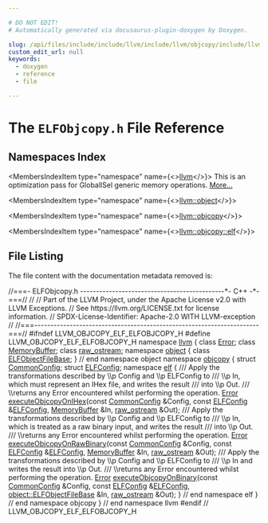 ```yaml
---

# DO NOT EDIT!
# Automatically generated via docusaurus-plugin-doxygen by Doxygen.

slug: /api/files/include/include/llvm/include/llvm/objcopy/include/llvm/objcopy/elf/elfobjcopy-h
custom_edit_url: null
keywords:
  - doxygen
  - reference
  - file

---
```





# The `ELFObjcopy.h` File Reference

<DoxygenPage pluginConfig={pluginConfig}>



## Namespaces Index

<MembersIndex>

<MembersIndexItem
  type="namespace"
  name={<><a href="/docs/api/namespaces/llvm">llvm</a></>}>
This is an optimization pass for GlobalISel generic memory operations. <a href="/docs/api/namespaces/llvm/#details">More...</a>
</MembersIndexItem>

<MembersIndexItem
  type="namespace"
  name={<><a href="/docs/api/namespaces/llvm/object">llvm::object</a></>}>
</MembersIndexItem>

<MembersIndexItem
  type="namespace"
  name={<><a href="/docs/api/namespaces/llvm/objcopy">llvm::objcopy</a></>}>
</MembersIndexItem>

<MembersIndexItem
  type="namespace"
  name={<><a href="/docs/api/namespaces/llvm/objcopy/elf">llvm::objcopy::elf</a></>}>
</MembersIndexItem>

</MembersIndex>


## File Listing

The file content with the documentation metadata removed is:

<ProgramListing>

<Link id="l00001" /><CodeLine lineNumber="1"><Highlight kind="comment">//===- ELFObjcopy.h ---------------------------------------------&#42;- C++ -&#42;-===//</Highlight><Highlight kind="normal"></Highlight></CodeLine>
<Link id="l00002" /><CodeLine lineNumber="2"><Highlight kind="normal"></Highlight><Highlight kind="comment">//</Highlight><Highlight kind="normal"></Highlight></CodeLine>
<Link id="l00003" /><CodeLine lineNumber="3"><Highlight kind="normal"></Highlight><Highlight kind="comment">// Part of the LLVM Project, under the Apache License v2.0 with LLVM Exceptions.</Highlight><Highlight kind="normal"></Highlight></CodeLine>
<Link id="l00004" /><CodeLine lineNumber="4"><Highlight kind="normal"></Highlight><Highlight kind="comment">// See https://llvm.org/LICENSE.txt for license information.</Highlight><Highlight kind="normal"></Highlight></CodeLine>
<Link id="l00005" /><CodeLine lineNumber="5"><Highlight kind="normal"></Highlight><Highlight kind="comment">// SPDX-License-Identifier: Apache-2.0 WITH LLVM-exception</Highlight><Highlight kind="normal"></Highlight></CodeLine>
<Link id="l00006" /><CodeLine lineNumber="6"><Highlight kind="normal"></Highlight><Highlight kind="comment">//</Highlight><Highlight kind="normal"></Highlight></CodeLine>
<Link id="l00007" /><CodeLine lineNumber="7"><Highlight kind="normal"></Highlight><Highlight kind="comment">//===----------------------------------------------------------------------===//</Highlight><Highlight kind="normal"></Highlight></CodeLine>
<Link id="l00008" /><CodeLine lineNumber="8"><Highlight kind="normal"></Highlight></CodeLine>
<Link id="l00009" /><CodeLine lineNumber="9"><Highlight kind="normal"></Highlight><Highlight kind="preprocessor">#ifndef LLVM&#95;OBJCOPY&#95;ELF&#95;ELFOBJCOPY&#95;H</Highlight><Highlight kind="normal"></Highlight></CodeLine>
<Link id="l00010" /><CodeLine lineNumber="10"><Highlight kind="normal"></Highlight><Highlight kind="preprocessor">#define LLVM&#95;OBJCOPY&#95;ELF&#95;ELFOBJCOPY&#95;H</Highlight><Highlight kind="normal"></Highlight></CodeLine>
<Link id="l00011" /><CodeLine lineNumber="11"><Highlight kind="normal"></Highlight></CodeLine>
<Link id="l00012" /><CodeLine lineNumber="12"><Highlight kind="normal"></Highlight><Highlight kind="keyword">namespace </Highlight><Highlight kind="normal"><a href="/docs/api/namespaces/llvm">llvm</a> &#123;</Highlight></CodeLine>
<Link id="l00013" /><CodeLine lineNumber="13"><Highlight kind="normal"></Highlight><Highlight kind="keyword">class </Highlight><Highlight kind="normal"><a href="/docs/api/classes/llvm/error">Error</a>;</Highlight></CodeLine>
<Link id="l00014" /><CodeLine lineNumber="14"><Highlight kind="normal"></Highlight><Highlight kind="keyword">class </Highlight><Highlight kind="normal"><a href="/docs/api/classes/llvm/memorybuffer">MemoryBuffer</a>;</Highlight></CodeLine>
<Link id="l00015" /><CodeLine lineNumber="15"><Highlight kind="normal"></Highlight><Highlight kind="keyword">class </Highlight><Highlight kind="normal"><a href="/docs/api/classes/llvm/raw-ostream">raw&#95;ostream</a>;</Highlight></CodeLine>
<Link id="l00016" /><CodeLine lineNumber="16"><Highlight kind="normal"></Highlight></CodeLine>
<Link id="l00017" /><CodeLine lineNumber="17"><Highlight kind="normal"></Highlight><Highlight kind="keyword">namespace </Highlight><Highlight kind="normal"><a href="/docs/api/namespaces/llvm/object">object</a> &#123;</Highlight></CodeLine>
<Link id="l00018" /><CodeLine lineNumber="18"><Highlight kind="normal"></Highlight><Highlight kind="keyword">class </Highlight><Highlight kind="normal"><a href="/docs/api/classes/llvm/object/elfobjectfilebase">ELFObjectFileBase</a>;</Highlight></CodeLine>
<Link id="l00019" /><CodeLine lineNumber="19"><Highlight kind="normal">&#125; </Highlight><Highlight kind="comment">// end namespace object</Highlight><Highlight kind="normal"></Highlight></CodeLine>
<Link id="l00020" /><CodeLine lineNumber="20"><Highlight kind="normal"></Highlight></CodeLine>
<Link id="l00021" /><CodeLine lineNumber="21"><Highlight kind="normal"></Highlight><Highlight kind="keyword">namespace </Highlight><Highlight kind="normal"><a href="/docs/api/namespaces/llvm/objcopy">objcopy</a> &#123;</Highlight></CodeLine>
<Link id="l00022" /><CodeLine lineNumber="22"><Highlight kind="normal"></Highlight><Highlight kind="keyword">struct </Highlight><Highlight kind="normal"><a href="/docs/api/structs/llvm/objcopy/commonconfig">CommonConfig</a>;</Highlight></CodeLine>
<Link id="l00023" /><CodeLine lineNumber="23"><Highlight kind="normal"></Highlight><Highlight kind="keyword">struct </Highlight><Highlight kind="normal"><a href="/docs/api/structs/llvm/objcopy/elfconfig">ELFConfig</a>;</Highlight></CodeLine>
<Link id="l00024" /><CodeLine lineNumber="24"><Highlight kind="normal"></Highlight></CodeLine>
<Link id="l00025" /><CodeLine lineNumber="25" lineLink="/docs/api/namespaces/llvm/objcopy/elf"><Highlight kind="normal"></Highlight><Highlight kind="keyword">namespace </Highlight><Highlight kind="normal"><a href="/docs/api/namespaces/llvm/objcopy/elf">elf</a> &#123;</Highlight><Highlight kind="comment"></Highlight></CodeLine>
<Link id="l00026" /><CodeLine lineNumber="26"><Highlight kind="comment">/// Apply the transformations described by \\p Config and \\p ELFConfig to</Highlight></CodeLine>
<Link id="l00027" /><CodeLine lineNumber="27"><Highlight kind="comment">/// \\p In, which must represent an IHex file, and writes the result</Highlight></CodeLine>
<Link id="l00028" /><CodeLine lineNumber="28"><Highlight kind="comment">/// into \\p Out.</Highlight></CodeLine>
<Link id="l00029" /><CodeLine lineNumber="29"><Highlight kind="comment">/// \\returns any Error encountered whilst performing the operation.</Highlight><Highlight kind="normal"></Highlight></CodeLine>
<Link id="l00030" /><CodeLine lineNumber="30"><Highlight kind="normal"><a href="/docs/api/classes/llvm/error">Error</a> <a href="/docs/api/namespaces/llvm/objcopy/elf/#a19ff9cfed0ad17d7b4d3cde1c2b940f4">executeObjcopyOnIHex</a>(</Highlight><Highlight kind="keyword">const</Highlight><Highlight kind="normal"> <a href="/docs/api/structs/llvm/objcopy/commonconfig">CommonConfig</a> &amp;Config,</Highlight></CodeLine>
<Link id="l00031" /><CodeLine lineNumber="31"><Highlight kind="normal">                           </Highlight><Highlight kind="keyword">const</Highlight><Highlight kind="normal"> <a href="/docs/api/structs/llvm/objcopy/elfconfig">ELFConfig</a> &amp;<a href="/docs/api/structs/llvm/objcopy/elfconfig">ELFConfig</a>, <a href="/docs/api/classes/llvm/memorybuffer">MemoryBuffer</a> &amp;In,</Highlight></CodeLine>
<Link id="l00032" /><CodeLine lineNumber="32"><Highlight kind="normal">                           <a href="/docs/api/classes/llvm/raw-ostream">raw&#95;ostream</a> &amp;Out);</Highlight></CodeLine>
<Link id="l00033" /><CodeLine lineNumber="33"><Highlight kind="normal"></Highlight><Highlight kind="comment"></Highlight></CodeLine>
<Link id="l00034" /><CodeLine lineNumber="34"><Highlight kind="comment">/// Apply the transformations described by \\p Config and \\p ELFConfig to</Highlight></CodeLine>
<Link id="l00035" /><CodeLine lineNumber="35"><Highlight kind="comment">/// \\p In, which is treated as a raw binary input, and writes the result</Highlight></CodeLine>
<Link id="l00036" /><CodeLine lineNumber="36"><Highlight kind="comment">/// into \\p Out.</Highlight></CodeLine>
<Link id="l00037" /><CodeLine lineNumber="37"><Highlight kind="comment">/// \\returns any Error encountered whilst performing the operation.</Highlight><Highlight kind="normal"></Highlight></CodeLine>
<Link id="l00038" /><CodeLine lineNumber="38"><Highlight kind="normal"><a href="/docs/api/classes/llvm/error">Error</a> <a href="/docs/api/namespaces/llvm/objcopy/elf/#ae86d4be0de6470d9b5ac070eaa69c41e">executeObjcopyOnRawBinary</a>(</Highlight><Highlight kind="keyword">const</Highlight><Highlight kind="normal"> <a href="/docs/api/structs/llvm/objcopy/commonconfig">CommonConfig</a> &amp;Config,</Highlight></CodeLine>
<Link id="l00039" /><CodeLine lineNumber="39"><Highlight kind="normal">                                </Highlight><Highlight kind="keyword">const</Highlight><Highlight kind="normal"> <a href="/docs/api/structs/llvm/objcopy/elfconfig">ELFConfig</a> &amp;<a href="/docs/api/structs/llvm/objcopy/elfconfig">ELFConfig</a>, <a href="/docs/api/classes/llvm/memorybuffer">MemoryBuffer</a> &amp;In,</Highlight></CodeLine>
<Link id="l00040" /><CodeLine lineNumber="40"><Highlight kind="normal">                                <a href="/docs/api/classes/llvm/raw-ostream">raw&#95;ostream</a> &amp;Out);</Highlight></CodeLine>
<Link id="l00041" /><CodeLine lineNumber="41"><Highlight kind="normal"></Highlight><Highlight kind="comment"></Highlight></CodeLine>
<Link id="l00042" /><CodeLine lineNumber="42"><Highlight kind="comment">/// Apply the transformations described by \\p Config and \\p ELFConfig to</Highlight></CodeLine>
<Link id="l00043" /><CodeLine lineNumber="43"><Highlight kind="comment">/// \\p In and writes the result into \\p Out.</Highlight></CodeLine>
<Link id="l00044" /><CodeLine lineNumber="44"><Highlight kind="comment">/// \\returns any Error encountered whilst performing the operation.</Highlight><Highlight kind="normal"></Highlight></CodeLine>
<Link id="l00045" /><CodeLine lineNumber="45"><Highlight kind="normal"><a href="/docs/api/classes/llvm/error">Error</a> <a href="/docs/api/namespaces/llvm/objcopy/elf/#a55af853235c79ddae3c55b4670a825dd">executeObjcopyOnBinary</a>(</Highlight><Highlight kind="keyword">const</Highlight><Highlight kind="normal"> <a href="/docs/api/structs/llvm/objcopy/commonconfig">CommonConfig</a> &amp;Config,</Highlight></CodeLine>
<Link id="l00046" /><CodeLine lineNumber="46"><Highlight kind="normal">                             </Highlight><Highlight kind="keyword">const</Highlight><Highlight kind="normal"> <a href="/docs/api/structs/llvm/objcopy/elfconfig">ELFConfig</a> &amp;<a href="/docs/api/structs/llvm/objcopy/elfconfig">ELFConfig</a>,</Highlight></CodeLine>
<Link id="l00047" /><CodeLine lineNumber="47"><Highlight kind="normal">                             <a href="/docs/api/classes/llvm/object/elfobjectfilebase">object::ELFObjectFileBase</a> &amp;In, <a href="/docs/api/classes/llvm/raw-ostream">raw&#95;ostream</a> &amp;Out);</Highlight></CodeLine>
<Link id="l00048" /><CodeLine lineNumber="48"><Highlight kind="normal"></Highlight></CodeLine>
<Link id="l00049" /><CodeLine lineNumber="49"><Highlight kind="normal">&#125; </Highlight><Highlight kind="comment">// end namespace elf</Highlight><Highlight kind="normal"></Highlight></CodeLine>
<Link id="l00050" /><CodeLine lineNumber="50"><Highlight kind="normal">&#125; </Highlight><Highlight kind="comment">// end namespace objcopy</Highlight><Highlight kind="normal"></Highlight></CodeLine>
<Link id="l00051" /><CodeLine lineNumber="51"><Highlight kind="normal">&#125; </Highlight><Highlight kind="comment">// end namespace llvm</Highlight><Highlight kind="normal"></Highlight></CodeLine>
<Link id="l00052" /><CodeLine lineNumber="52"><Highlight kind="normal"></Highlight></CodeLine>
<Link id="l00053" /><CodeLine lineNumber="53"><Highlight kind="normal"></Highlight><Highlight kind="preprocessor">#endif </Highlight><Highlight kind="comment">// LLVM&#95;OBJCOPY&#95;ELF&#95;ELFOBJCOPY&#95;H</Highlight><Highlight kind="normal"></Highlight></CodeLine>

</ProgramListing>


</DoxygenPage>
